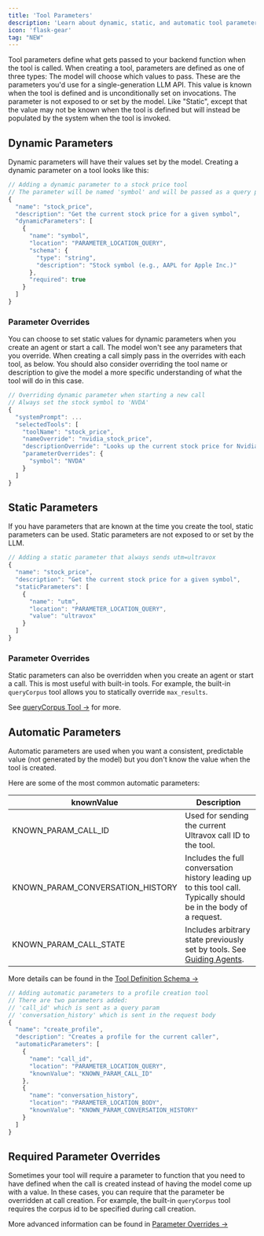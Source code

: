 ```yaml
---
title: 'Tool Parameters'
description: 'Learn about dynamic, static, and automatic tool parameters.'
icon: 'flask-gear'
tag: "NEW"
---
```


Tool parameters define what gets passed to your backend function when the tool is called. When creating a tool, parameters are defined as one of three types:
<Steps>
  <Step title="Dynamic">The model will choose which values to pass. These are the parameters you'd use for a single-generation LLM API.</Step>
  <Step title="Static">This value is known when the tool is defined and is unconditionally set on invocations. The parameter is not exposed to or set by the model.</Step>
  <Step title="Automatic">Like "Static", except that the value may not be known when the tool is defined but will instead be populated by the system when the tool is invoked.</Step>
</Steps>

## Dynamic Parameters
Dynamic parameters will have their values set by the model. Creating a dynamic parameter on a tool looks like this:

```js Adding a dynamic parameter to a tool
// Adding a dynamic parameter to a stock price tool
// The parameter will be named 'symbol' and will be passed as a query parameter
{
  "name": "stock_price",
  "description": "Get the current stock price for a given symbol",
  "dynamicParameters": [
    {
      "name": "symbol",
      "location": "PARAMETER_LOCATION_QUERY",
      "schema": {
        "type": "string",
        "description": "Stock symbol (e.g., AAPL for Apple Inc.)"
      },
      "required": true
    }
  ]
}
```

### Parameter Overrides
You can choose to set static values for dynamic parameters when you create an agent or start a call. The model won't see any parameters that you override. When creating a call simply pass in the overrides with each tool, as below. You should also consider overriding the tool name or description to give the model a more specific understanding of what the tool will do in this case.

```js Overriding a dynamic parameter with a static value
// Overriding dynamic parameter when starting a new call
// Always set the stock symbol to 'NVDA'
{
  "systemPrompt": ...
  "selectedTools": [
    "toolName": "stock_price",
    "nameOverride": "nvidia_stock_price",
    "descriptionOverride": "Looks up the current stock price for Nvidia."
    "parameterOverrides": {
      "symbol": "NVDA"
    }
  ]
}
```

## Static Parameters
If you have parameters that are known at the time you create the tool, static parameters can be used. Static parameters are not exposed to or set by the LLM.

```js Adding a static parameter to a tool
// Adding a static parameter that always sends utm=ultravox
{
  "name": "stock_price",
  "description": "Get the current stock price for a given symbol",
  "staticParameters": [
    {
      "name": "utm",
      "location": "PARAMETER_LOCATION_QUERY",
      "value": "ultravox"
    }
  ]
}
```

### Parameter Overrides
Static parameters can also be overridden when you create an agent or start a call. This is most useful with built-in tools.
For example, the built-in `queryCorpus` tool allows you to statically override `max_results`.

See [queryCorpus Tool →](/tools/built-in-tools#querycorpus) for more.

## Automatic Parameters
Automatic parameters are used when you want a consistent, predictable value (not generated by the model) but you don't know the value when the tool is created.

Here are some of the most common automatic parameters:

| knownValue                       | Description                                                                                                        |
|----------------------------------|--------------------------------------------------------------------------------------------------------------------|
| KNOWN_PARAM_CALL_ID              | Used for sending the current Ultravox call ID to the tool.                                                         |
| KNOWN_PARAM_CONVERSATION_HISTORY | Includes the full conversation history leading up to this tool call. Typically should be in the body of a request. |
| KNOWN_PARAM_CALL_STATE           | Includes arbitrary state previously set by tools. See [Guiding Agents](/agents/guiding-agents#tool-state).         |

More details can be found in the [Tool Definition Schema →](/api-reference/schema/base-tool-definition#schema-automatic-parameters)

```js Adding an automatic parameter to a tool
// Adding automatic parameters to a profile creation tool
// There are two parameters added:
// 'call_id' which is sent as a query param
// 'conversation_history' which is sent in the request body
{
  "name": "create_profile",
  "description": "Creates a profile for the current caller",
  "automaticParameters": [
    {
      "name": "call_id",
      "location": "PARAMETER_LOCATION_QUERY",
      "knownValue": "KNOWN_PARAM_CALL_ID"
    },
    {
      "name": "conversation_history",
      "location": "PARAMETER_LOCATION_BODY",
      "knownValue": "KNOWN_PARAM_CONVERSATION_HISTORY"
    }
  ]
}
```

## Required Parameter Overrides
Sometimes your tool will require a parameter to function that you need to have defined when the call is created instead of having the model come up with a value. In these cases, you can require that the parameter be overridden at call creation.  For example, the built-in `queryCorpus` tool requires the corpus id to be specified during call creation.

More advanced information can be found in [Parameter Overrides →](/tools/custom/parameter-overrides)